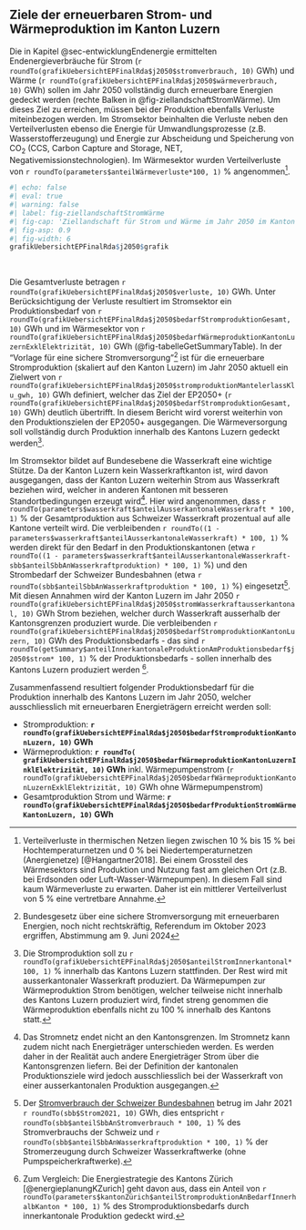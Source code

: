
## Ziele der erneuerbaren Strom- und Wärmeproduktion im Kanton Luzern {#sec-zieleStromWärme}
Die in Kapitel @sec-entwicklungEndenergie ermittelten Endenergieverbräuche für Strom (`r roundTo(grafikUebersichtEPFinalRda$j2050$stromverbrauch, 10)` GWh)
 und Wärme (`r roundTo(grafikUebersichtEPFinalRda$j2050$wärmeverbrauch, 10)` GWh) sollen im Jahr 2050 vollständig durch erneuerbare Energien gedeckt werden (rechte Balken in @fig-ziellandschaftStromWärme). Um dieses Ziel zu erreichen, müssen bei der Produktion ebenfalls Verluste miteinbezogen werden. Im Stromsektor beinhalten die Verluste neben den Verteilverlusten ebenso die Energie für Umwandlungsprozesse (z.B. Wasserstofferzeugung) und Energie zur Abscheidung und Speicherung von CO~2~ (CCS, Carbon Capture and Storage, NET, Negativemissionstechnologien). Im Wärmesektor wurden Verteilverluste von `r roundTo(parameters$anteilWärmeverluste*100, 1)` % angenommen[^verlusteTN].
\

```r
#| echo: false
#| eval: true
#| warning: false
#| label: fig-ziellandschaftStromWärme
#| fig-cap: 'Ziellandschaft für Strom und Wärme im Jahr 2050 im Kanton Luzern. Der Strom für Wärmepumpen ist in dieser Grafik in der Stromproduktion (blaue Balken) beinhaltet und bei der Wärmeproduktion (rote Balken) abgezogen, um Doppelzählungen zu vermeiden.'
#| fig-asp: 0.9
#| fig-width: 6
grafikUebersichtEPFinalRda$j2050$grafik
```

\

Die Gesamtverluste betragen `r roundTo(grafikUebersichtEPFinalRda$j2050$verluste, 10)` GWh. Unter Berücksichtigung der Verluste resultiert im Stromsektor ein Produktionsbedarf von `r roundTo(grafikUebersichtEPFinalRda$j2050$bedarfStromproduktionGesamt, 10)` GWh und im Wärmesektor von `r roundTo(grafikUebersichtEPFinalRda$j2050$bedarfWärmeproduktionKantonLuzernExklElektrizität, 10)` GWh (@fig-tabelleGetSummaryTable). In der "Vorlage für eine sichere Stromversorgung"[^notizMantelerlass] ist für die erneuerbare Stromproduktion (skaliert auf den Kanton Luzern) im Jahr 2050 aktuell ein Zielwert von `r roundTo(grafikUebersichtEPFinalRda$j2050$stromproduktionMantelerlassKlu_gwh, 10)` GWh definiert, welcher das Ziel der EP2050+ (`r roundTo(grafikUebersichtEPFinalRda$j2050$bedarfStromproduktionGesamt, 10)` GWh) deutlich übertrifft. In diesem Bericht wird vorerst weiterhin von den Produktionszielen der EP2050+ ausgegangen. Die Wärmeversorgung soll vollständig durch Produktion innerhalb des Kantons Luzern gedeckt werden[^stromanteilDerWärme]. 
\

Im Stromsektor bildet auf Bundesebene die Wasserkraft eine wichtige Stütze. Da der Kanton Luzern kein Wasserkraftkanton ist, wird davon ausgegangen, dass der Kanton Luzern weiterhin Strom aus Wasserkraft beziehen wird, welcher in anderen Kantonen mit besseren Standortbedingungen erzeugt wird[^ausserkantonaleWasserkraft]. Hier wird angenommen, dass `r roundTo(parameters$wasserkraft$anteilAusserkantonaleWasserkraft * 100, 1)` % der Gesamtproduktion aus Schweizer Wasserkraft prozentual auf alle Kantone verteilt wird. Die verbleibenden `r roundTo((1 - parameters$wasserkraft$anteilAusserkantonaleWasserkraft) * 100, 1)` % werden direkt für den Bedarf in den Produktionskantonen (etwa `r roundTo((1 - parameters$wasserkraft$anteilAusserkantonaleWasserkraft-sbb$anteilSbbAnWasserkraftproduktion) * 100, 1)` %) und den Strombedarf der Schweizer Bundesbahnen (etwa `r roundTo(sbb$anteilSbbAnWasserkraftproduktion * 100, 1)` %) eingesetzt[^bahnstrom]. Mit diesen Annahmen wird der Kanton Luzern im Jahr 2050 `r roundTo(grafikUebersichtEPFinalRda$j2050$stromWasserkraftausserkantonal, 10)` GWh Strom beziehen, welcher durch Wasserkraft ausserhalb der Kantonsgrenzen produziert wurde. Die verbleibenden `r roundTo(grafikUebersichtEPFinalRda$j2050$bedarfStromproduktionKantonLuzern, 10)` GWh des Produktionsbedarfs - das sind `r roundTo(getSummary$anteilInnerkantonaleProduktionAmProduktionsbedarf$j2050$strom* 100, 1)` % der Produktionsbedarfs - sollen innerhalb des Kantons Luzern produziert werden [^vergleichKantonZürich].




<!-- das sind `r roundTo(grafikUebersichtEPFinalRda$j2050$anteilStromInnerkantonal* 100, 1)` % - sollen innerhalb des Kantons Luzern produziert werden [^vergleichKantonZürich]. -->

 
Zusammenfassend resultiert folgender Produktionsbedarf für die Produktion innerhalb des Kantons Luzern im Jahr 2050, welcher ausschliesslich mit erneuerbaren Energieträgern erreicht werden soll: 
\

* Stromproduktion: **`r roundTo(grafikUebersichtEPFinalRda$j2050$bedarfStromproduktionKantonLuzern, 10)` GWh**
* Wärmeproduktion: **`r roundTo( grafikUebersichtEPFinalRda$j2050$bedarfWärmeproduktionKantonLuzernInklElektrizität, 10)` GWh** inkl. Wärmepumpenstrom (`r roundTo(grafikUebersichtEPFinalRda$j2050$bedarfWärmeproduktionKantonLuzernExklElektrizität, 10)` GWh ohne Wärmepumpenstrom)
* Gesamtproduktion Strom und Wärme: **`r roundTo(grafikUebersichtEPFinalRda$j2050$bedarfProduktionStromWärmeKantonLuzern, 10)` GWh**


[^verlusteTN]: Verteilverluste in thermischen Netzen liegen zwischen 10 % bis 15 % bei Hochtemperaturnetzen und 0 % bei Niedertemperaturnetzen (Anergienetze) [@Hangartner2018]. Bei einem Grossteil des Wärmesektors sind Produktion und Nutzung fast am gleichen Ort (z.B. bei Erdsonden oder Luft-Wasser-Wärmepumpen). In diesem Fall sind kaum Wärmeverluste zu erwarten. Daher ist ein mittlerer Verteilverlust von 5 % eine vertretbare Annahme. 

[^notizMantelerlass]: Bundesgesetz über eine sichere Stromversorgung mit erneuerbaren Energien, noch nicht rechtskräftig, Referendum im Oktober 2023 ergriffen, Abstimmung am 9. Juni 2024

[^vergleichKantonZürich]: Zum Vergleich: Die Energiestrategie des Kantons Zürich [@energieplanungKZurich] geht davon aus, dass ein Anteil von `r roundTo(parameters$kantonZürich$anteilStromproduktionAnBedarfInnerhalbKanton * 100, 1)` % des Stromproduktionsbedarfs durch innerkantonale Produktion gedeckt wird.

[^stromanteilDerWärme]: Die Stromproduktion soll zu `r roundTo(grafikUebersichtEPFinalRda$j2050$anteilStromInnerkantonal* 100, 1)` % innerhalb das Kantons Luzern stattfinden. Der Rest wird mit ausserkantonaler Wasserkraft produziert. Da Wärmepumpen zur Wärmeproduktion Strom benötigen, welcher teilweise nicht innerhalb des Kantons Luzern produziert wird, findet streng genommen die Wärmeproduktion ebenfalls nicht zu 100 % innerhalb des Kantons statt.

[^ausserkantonaleWasserkraft]: Das Stromnetz endet nicht an den Kantonsgrenzen. Im Stromnetz kann zudem nicht nach Energieträger unterschieden werden. Es werden daher in der Realität auch andere Energieträger Strom über die Kantonsgrenzen liefern. Bei der Definition der kantonalen Produktionsziele wird jedoch ausschliesslich bei der Wasserkraft von einer ausserkantonalen Produktion ausgegangen.

[^bahnstrom]: Der [Stromverbrauch der Schweizer Bundesbahnen](https://reporting.sbb.ch/nachhaltigkeit?highlighted=2203bf6b26fb16314ed762fed7e5ca3b&years=1,4,5,6,7&scroll=249) betrug im Jahr 2021 `r roundTo(sbb$Strom2021, 10)` GWh, dies entspricht `r roundTo(sbb$anteilSbbAnStromverbrauch * 100, 1)` % des Stromverbrauchs der Schweiz und `r roundTo(sbb$anteilSbbAnWasserkraftproduktion * 100, 1)` % der Stromerzeugung durch Schweizer Wasserkraftwerke (ohne Pumpspeicherkraftwerke). 

<!-- Und liegt in der gleichen Grössenordnung wie die `r roundTo(grafikUebersichtEPFinalRda$j2050$stromWasserkraftausserkantonal, 10)` GWh, welche der Kanton Luzern nach diesem Bericht aus ausserkantonaler Wasserkraft bezieht. Die Stromproduktion aus Wasserkraft (Laufwasserkraftwerke und Speicherkraftwerke) in der Schweiz betrug im Jahr 2021 `r roundTo(ep2050plus$stromerzeugungWasserkraftCH2021_gwh , 10)` GWh. -->
 





<!-- ![Ziellandschaft Strom und Wärme im Jahr 2050 im Kanton Luzern](output/testgrafik.png){#fig-ziellandschaftStromWärme2 width=100%} -->


